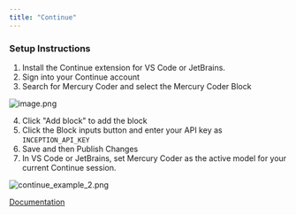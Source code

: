 ```yaml
---
title: "Continue"
---
```


### **Setup Instructions**

1. Install the Continue extension for VS Code or JetBrains.
2. Sign into your Continue account
3. Search for Mercury Coder and select the Mercury Coder Block

![image.png](/images/image.png)

4. Click "Add block" to add the block
5. Click the Block inputs button and enter your API key as `INCEPTION_API_KEY`
6. Save and then Publish Changes
7. In VS Code or JetBrains, set Mercury Coder as the active model for your current Continue session.

![continue_example_2.png](/images/continue_example_2.png)

[Documentation](https://docs.continue.dev/)